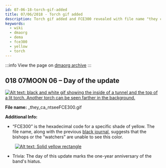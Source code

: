 ```yaml
---
id: 07-06-18-torch-gif-added
title: 07/06/2018 - Torch gif added
description: Torch gif added and FCE300 revealed with file name "they cant see FCE300". Update exactly a year after the start of the hiatus.
keywords:
  - wiki
  - dmaorg
  - dema
  - fce300
  - yellow
  - torch
---
```


:::info
View the page on [dmaorg archive](https://www.dmaorg.site/070618/found/15398642_14/clancy.html)
:::

## 018 07MOON 06  – Day of the update

[![Alt text: black and white gif showing the inside of a tunnel and the top of a lit torch. Another torch can be seen farther in the background.](./assets/_they_ca_ntseeFCE300.gif)](./assets/_they_ca_ntseeFCE300.gif)

**File name:** _they_ca_ntseeFCE300.gif

**Additional Info:**

- “FCE300” is the hexadecimal code for a specific shade of yellow. The file name, along with the previous [black journal](https://www.twentyonepilots.wiki/docs/trench/07-05-18-black-journal-added#018-07moon-05), suggests that the bishops or the “watchers” are unable to see this color.

&nbsp;&nbsp;&nbsp;&nbsp;&nbsp;&nbsp;&nbsp;&nbsp;[![Alt text: Solid yellow rectangle](./assets/fce300.png)](./assets/fce300.png)

- Trivia: The day of this update marks the one-year anniversary of the band's hiatus.
